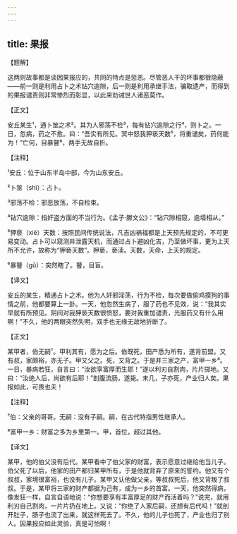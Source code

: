 ```yaml
---
---
---
```

title: 果报
---




【题解】


这两则故事都是谈因果报应的，共同的特点是惩恶。尽管恶人干的坏事都很隐蔽——前一则是利用占卜之术钻穴逾隙，后一则是利用承继手法，骗取遗产，而得到的果报谴责则非常惨烈而彰显，以此来劝诫世人诸恶莫作。


【正文】

安丘某生¹，通卜筮之术²。其为人邪荡不检³，每有钻穴逾隙之行⁴，则卜之。一日，忽病，药之不愈。曰：“吾实有所见。冥中怒我狎亵天数⁵，将重谴矣，药何能为！”亡何，目暴瞽⁶，两手无故自折。

【注释】


¹安丘：位于山东半岛中部，今为山东安丘。

²卜筮（shì）：占卜。

³邪荡不检：邪恶放荡，不自检束。

⁴钻穴逾隙：指奸盗方面的不当行为。《孟子·滕文公》：“钻穴隙相窥，逾墙相从。”

⁵狎亵（xiè）天数：按照民间传统说法，凡吉凶祸福都是上天预先规定的，不可更易变动。占卜可以窥测并泄露天机，而通过占卜避凶化吉，乃至做坏事，更为上天所不允许，故称为“狎亵天数”。狎亵，亵渎。天数，天命，上天的规定。

⁶暴瞽（gǔ）：突然瞎了。瞽，目盲。





【译文】


安丘的某生，精通占卜之术。他为人奸邪淫荡，行为不检，每次要做偷鸡摸狗的事情之前，他都要算上一卦。一天，他忽然生病了，服了药也不见效，说：“我其实早就有所预见。阴间对我狎亵天数很愤怒，要对我重加谴责，光服药又有什么用啊！”不久，他的两眼突然失明，双手也无缘无故地折断了。


【正文】

某甲者，伯无嗣⁷。甲利其有，愿为之后。伯既死，田产悉为所有，遂背前盟。又有叔，家颇裕，亦无子。甲又父之。死，又背之。于是并三家之产，富甲一乡⁸。一日，暴病若狂，自言曰：“汝欲享富厚而生耶！”遂以利刃自割肉，片片掷地。又曰：“汝绝人后，尚欲有后耶！”剖腹流肠，遂毙。未几，子亦死，产业归人矣。果报如此，可畏也夫！

【注释】


⁷伯：父亲的哥哥。无嗣：没有子嗣。嗣，在古代特指男性继承人。

⁸富甲一乡：财富之多为乡里第一。甲，首位，超过其他。





【译文】


某甲，他的伯父没有后代。某甲看中了伯父家的财富，表示愿意过继给他当儿子。伯父死了以后，他家的田产都归某甲所有，于是他就背弃了原来的誓约。他又有个叔叔，家境很富裕，也没有儿子。某甲又认他做父亲，等叔叔死后，他又背叛了叔叔。于是，某甲将三家的财产都据为己有，成为一乡的首富。一天，他突然得病，像发狂一样，自言自语地说：“你想要享有丰富厚足的财产而活着吗？”说完，就用利刃自己割肉，一片片扔在地上。又说：“你绝了人家后嗣，还想有后代吗！”就剖开肚子，肠子也流了出来，就这样死去了。不久，他的儿子也死了，产业也归了别人。因果报应如此灵验，真是可怕啊！